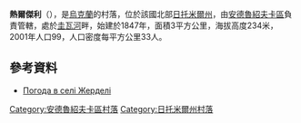 {{coord|49|53|56|N|28|58|12|E|scale:30000|display=title}}

'''熱爾傑利'''（{{lang-uk|Жерделі}}），是[[烏克蘭|烏克蘭]]的村落，位於該國北部[[日托米爾州|日托米爾州]]，由[[安德魯紹夫卡區|安德魯紹夫卡區]]負責管轄，處於[[圭瓦河|圭瓦河]]畔，始建於1847年，面積3平方公里，海拔高度234米，2001年人口99，人口密度每平方公里33人。

==參考資料==
* [http://weather.in.ua/ua/zhitomirskaja/7706 Погода в селі Жерделі] {{Wayback|url=http://weather.in.ua/ua/zhitomirskaja/7706 |date=20111219120212 }}

{{DEFAULTSORT:Жерделі}}
[[Category:安德魯紹夫卡區村落|Category:安德魯紹夫卡區村落]]
[[Category:日托米爾州村落|Category:日托米爾州村落]]


{{Zhytomyr-geo-stub}}